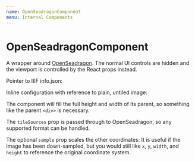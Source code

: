 ```yaml
---
name: OpenSeadragonComponent
menu: Internal Components
---
```



# OpenSeadragonComponent

A wrapper around [OpenSeadragon](https://openseadragon.github.io/).
The normal UI controls are hidden and the viewport is controlled by the React props instead.

<Playground>
  <p>Pointer to IIIF info.json:</p>
  <div style={{width: '200px', height: '150px'}}>
    <OpenSeadragonComponent
      tileSources={[
        "https://libimages1.princeton.edu/loris/pudl0001%2F4609321%2Fs42%2F00000001.jp2/info.json"
      ]}
      sample={4}
      x={14000}
      y={23000}
      width={8000}
      height={6000}
    />
  </div>
  <p>Inline configuration with reference to plain, untiled image:</p>
  <div style={{width: '200px', height: '150px'}}>
    <OpenSeadragonComponent
      tileSources={[
        {
          type: 'image',
          url: 'http://gehlenborglab.org/assets/img/site/hero_backbay.jpg',
          buildPyramid: false,
        }
      ]}
      x={200}
      y={200}
      width={400}
      height={300}
    />
  </div>
</Playground>

The component will fill the full height and width of its parent,
so something like the parent `<div>` is necessary.

The `tileSources` prop is passed through to OpenSeadragon,
so any supported format can be handled.

The optional `sample` prop scales the other coordinates:
It is useful if the image has been down-sampled,
but you would still like `x`, `y`, `width`, and `height`
to reference the original coordinate system.
